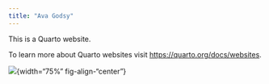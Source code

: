 ```yaml
---
title: "Ava Godsy"
---
```


This is a Quarto website.

To learn more about Quarto websites visit <https://quarto.org/docs/websites>.

![](./images/profile photo.JPG){width="75%" fig-align-"center"}
